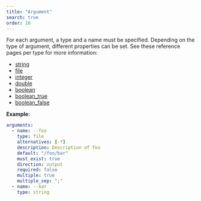 ```yaml
---
title: "Argument"
search: true
order: 10
---
```


For each argument, a type and a name must be specified. Depending on the type of argument, different properties can be set. See these reference pages per type for more information:  

 - [string](/reference/config/arguments/string.html)
 - [file](/reference/config/arguments/file.html)
 - [integer](/reference/config/arguments/integer.html)
 - [double](/reference/config/arguments/double.html)
 - [boolean](/reference/config/arguments/boolean.html)
 - [boolean_true](/reference/config/arguments/boolean_true.html)
 - [boolean_false](/reference/config/arguments/boolean_false.html)


**Example:**

```yaml
arguments:
  - name: --foo
    type: file
    alternatives: [-f]
    description: Description of foo
    default: "/foo/bar"
    must_exist: true
    direction: output
    required: false
    multiple: true
    multiple_sep: ";"
  - name: --bar
    type: string

```
